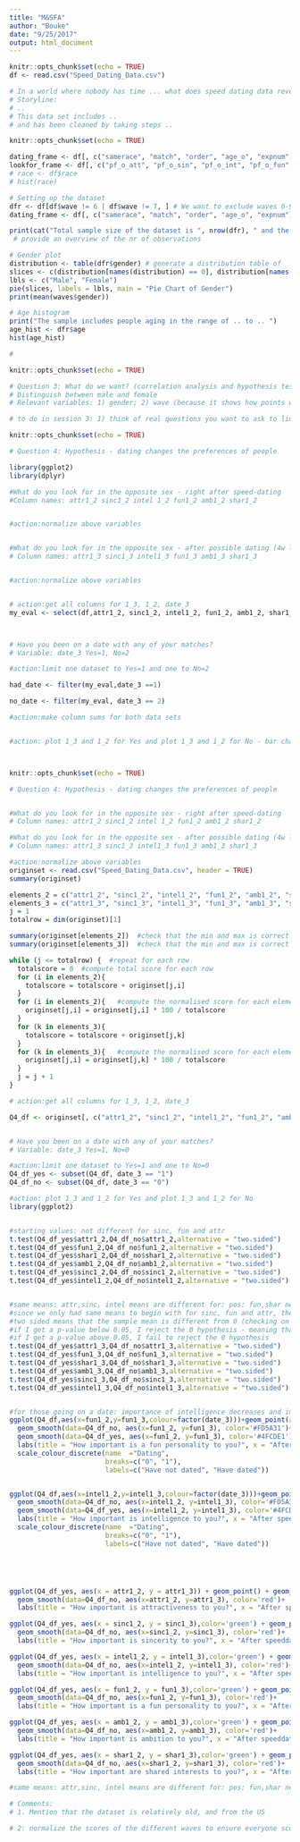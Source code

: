 ```yaml
---
title: "M&SFA"
author: "Bouke"
date: "9/25/2017"
output: html_document
---
```


```r
knitr::opts_chunk$set(echo = TRUE)
df <- read.csv("Speed_Dating_Data.csv")

```

```r
# In a world where nobody has time ... what does speed dating data reveal about us? 
# Storyline: 
# .. 
# This data set includes ..
# and has been cleaned by taking steps .. 
```

```r
knitr::opts_chunk$set(echo = TRUE)

dating_frame <- df[, c("samerace", "match", "order", "age_o", "expnum")]
lookfor_frame <- df[, c("pf_o_att", "pf_o_sin", "pf_o_int", "pf_o_fun", "pf_o_amb", "pf_o_sha")]
# race <- df$race
# hist(race)
```

```r
# Setting up the dataset 
dfr <- df[df$wave != 6 | df$wave != 7, ] # We want to exclude waves 6-9 because their scores are different
dating_frame <- df[, c("samerace", "match", "order", "age_o", "expnum")] # select all of the columns we will be investigating in this report 

print(cat("Total sample size of the dataset is ", nrow(dfr), " and the number of variables totals", ncol(dfr)))
 # provide an overview of the nr of observations 

# Gender plot
distribution <- table(dfr$gender) # generate a distribution table of 
slices <- c(distribution[names(distribution) == 0], distribution[names(distribution) == 1]) 
lbls <- c("Male", "Female")
pie(slices, labels = lbls, main = "Pie Chart of Gender")
print(mean(waves$gender)) 

# Age histogram 
print("The sample includes people aging in the range of .. to .. ")
age_hist <- dfr$age
hist(age_hist)

# 

```


```r
knitr::opts_chunk$set(echo = TRUE)

# Question 3: What do we want? (correlation analysis and hypothesis testing)
# Distinguish between male and female 
# Relevant variables: 1) gender; 2) wave (because it shows how points were given); 3) age (own, can be used to see if people of different ages score differently); 4) field_cd: code for degree background, use to identify which backgrounds have certain preferences; 5) race; 6) imprace: how important is it that person is of same race (1-10)?; 7) imprelig: importance of religion; 8) goal; 9) attr1_1, sinc1_1, intel1_1, fun1_1, amb1_1, shar1_1: these state what people look for in the same sex; 10a) attr3_1 for all 5 attributes: how do you think you score on 5 attributes (except shared interest) -> relate condifence level to what we want? can also use 10b) attr5_1 etc. and 10c) expnum; 11) career_c: gives a code for the type of career people pursue (some career typed people might be more interested in people that are ambiitous as well); 12) date: how frequently do you go on a date (1-7), can provide indication of 

# to do in session 3: 1) think of real questions you want to ask to limit the number of variables;  2) list all variables and make a subset; 3) clean the data for your own variables; 4) start analysis phase 


```


```r
knitr::opts_chunk$set(echo = TRUE)

# Question 4: Hypothesis - dating changes the preferences of people

library(ggplot2)
library(dplyr)

#What do you look for in the opposite sex - right after speed-dating
#Column names: attr1_2 sinc1_2 intel 1_2 fun1_2 amb1_2 shar1_2 


#action:normalize above variables


#What do you look for in the opposite sex - after possible dating (4w later)
# Column names: attr1_3 sinc1_3 intel1_3 fun1_3 amb1_3 shar1_3 


#action:normalize above variables


# action:get all columns for 1_3, 1_2, date_3
my_eval <- select(df,attr1_2, sinc1_2, intel1_2, fun1_2, amb1_2, shar1_2,attr1_3, sinc1_3, intel1_3, fun1_3, amb1_3, shar1_3, date_3,id)



# Have you been on a date with any of your matches?
# Variable: date_3 Yes=1, No=2

#action:limit one dataset to Yes=1 and one to No=2

had_date <- filter(my_eval,date_3 ==1)

no_date <- filter(my_eval, date_3 == 2)

#action:make column sums for both data sets


#action: plot 1_3 and 1_2 for Yes and plot 1_3 and 1_2 for No - bar chart




```


```r
knitr::opts_chunk$set(echo = TRUE)

# Question 4: Hypothesis - dating changes the preferences of people


#What do you look for in the opposite sex - right after speed-dating
# Column names: attr1_2 sinc1_2 intel 1_2 fun1_2 amb1_2 shar1_2 

#What do you look for in the opposite sex - after possible dating (4w later)
# Column names: attr1_3 sinc1_3 intel1_3 fun1_3 amb1_3 shar1_3 

#action:normalize above variables
originset <- read.csv("Speed_Dating_Data.csv", header = TRUE)
summary(originset)

elements_2 = c("attr1_2", "sinc1_2", "intel1_2", "fun1_2", "amb1_2", "shar1_2")
elements_3 = c("attr1_3", "sinc1_3", "intel1_3", "fun1_3", "amb1_3", "shar1_3")
j = 1
totalrow = dim(originset)[1]

summary(originset[elements_2])  #check that the min and max is correct (clean)
summary(originset[elements_3])  #check that the min and max is correct (clean)

while (j <= totalrow) {  #repeat for each row
  totalscore = 0  #compute total score for each row
  for (i in elements_2){
    totalscore = totalscore + originset[j,i]
  }
  for (i in elements_2){   #compute the normalised score for each elements
    originset[j,i] = originset[j,i] * 100 / totalscore
  }
  for (k in elements_3){
    totalscore = totalscore + originset[j,k]
  }
  for (k in elements_3){   #compute the normalised score for each elements
    originset[j,i] = originset[j,k] * 100 / totalscore
  }  
  j = j + 1
}

# action:get all columns for 1_3, 1_2, date_3

Q4_df <- originset[, c("attr1_2", "sinc1_2", "intel1_2", "fun1_2", "amb1_2", "shar1_2", "attr1_3", "sinc1_3", "intel1_3", "fun1_3", "amb1_3", "shar1_3", "date_3")]


# Have you been on a date with any of your matches?
# Variable: date_3 Yes=1, No=0

#action:limit one dataset to Yes=1 and one to No=0
Q4_df_yes <- subset(Q4_df, date_3 == "1")
Q4_df_no <- subset(Q4_df, date_3 == "0")

#action: plot 1_3 and 1_2 for Yes and plot 1_3 and 1_2 for No
library(ggplot2)


#starting values: not different for sinc, fun and attr
t.test(Q4_df_yes$attr1_2,Q4_df_no$attr1_2,alternative = "two.sided")
t.test(Q4_df_yes$fun1_2,Q4_df_no$fun1_2,alternative = "two.sided")
t.test(Q4_df_yes$shar1_2,Q4_df_no$shar1_2,alternative = "two.sided")
t.test(Q4_df_yes$amb1_2,Q4_df_no$amb1_2,alternative = "two.sided")
t.test(Q4_df_yes$sinc1_2,Q4_df_no$sinc1_2,alternative = "two.sided")
t.test(Q4_df_yes$intel1_2,Q4_df_no$intel1_2,alternative = "two.sided")


#same means: attr,sinc, intel means are different for: pos: fun,shar neg:amb
#since we only had same means to begin with for sinc, fun and attr, there are only changes in intel and fun
#two sided means that the sample mean is different from 0 (checking on both sides of 0)
#if I get a p-value below 0.05, I reject the 0 hypothesis - meaning that the means are different
#if I get a p-value above 0.05, I fail to reject the 0 hypothesis 
t.test(Q4_df_yes$attr1_3,Q4_df_no$attr1_3,alternative = "two.sided")
t.test(Q4_df_yes$fun1_3,Q4_df_no$fun1_3,alternative = "two.sided")
t.test(Q4_df_yes$shar1_3,Q4_df_no$shar1_3,alternative = "two.sided")
t.test(Q4_df_yes$amb1_3,Q4_df_no$amb1_3,alternative = "two.sided")
t.test(Q4_df_yes$sinc1_3,Q4_df_no$sinc1_3,alternative = "two.sided")
t.test(Q4_df_yes$intel1_3,Q4_df_no$intel1_3,alternative = "two.sided")


#for those going on a date: importance of intelligence decreases and importance of fun increases if you went on a date
ggplot(Q4_df,aes(x=fun1_2,y=fun1_3,colour=factor(date_3)))+geom_point(alpha=0.1)+
  geom_smooth(data=Q4_df_no, aes(x=fun1_2, y=fun1_3), color='#FD5A31')+
  geom_smooth(data=Q4_df_yes, aes(x=fun1_2, y=fun1_3), color='#4FCDE1')+
  labs(title = "How important is a fun personality to you?", x = "After speeddating", y = "Four weeks later")+
  scale_colour_discrete(name  ="Dating",
                        breaks=c("0", "1"),
                        labels=c("Have not dated", "Have dated"))


ggplot(Q4_df,aes(x=intel1_2,y=intel1_3,colour=factor(date_3)))+geom_point(alpha=0.1)+
  geom_smooth(data=Q4_df_no, aes(x=intel1_2, y=intel1_3), color='#FD5A31')+
  geom_smooth(data=Q4_df_yes, aes(x=intel1_2, y=intel1_3), color='#4FCDE1')+
  labs(title = "How important is intelligence to you?", x = "After speeddating", y = "Four weeks later")+
  scale_colour_discrete(name  ="Dating",
                        breaks=c("0", "1"),
                        labels=c("Have not dated", "Have dated"))





ggplot(Q4_df_yes, aes(x = attr1_2, y = attr1_3)) + geom_point() + geom_smooth()+
  geom_smooth(data=Q4_df_no, aes(x=attr1_2, y=attr1_3), color='red')+
  labs(title = "How important is attractiveness to you?", x = "After speeddating", y = "Four weeks later")

ggplot(Q4_df_yes, aes(x = sinc1_2, y = sinc1_3),color='green') + geom_point() + geom_smooth()+
  geom_smooth(data=Q4_df_no, aes(x=sinc1_2, y=sinc1_3), color='red')+
  labs(title = "How important is sincerity to you?", x = "After speeddating", y = "Four weeks later")

ggplot(Q4_df_yes, aes(x = intel1_2, y = intel1_3),color='green') + geom_point() + geom_smooth()+
  geom_smooth(data=Q4_df_no, aes(x=intel1_2, y=intel1_3), color='red')+
  labs(title = "How important is intelligence to you?", x = "After speeddating", y = "Four weeks later")

ggplot(Q4_df_yes, aes(x = fun1_2, y = fun1_3),color='green') + geom_point() + geom_smooth()+
  geom_smooth(data=Q4_df_no, aes(x=fun1_2, y=fun1_3), color='red')+
  labs(title = "How important is a fun personality to you?", x = "After speeddating", y = "Four weeks later")

ggplot(Q4_df_yes, aes(x = amb1_2, y = amb1_3),color='green') + geom_point() + geom_smooth()+
  geom_smooth(data=Q4_df_no, aes(x=amb1_2, y=amb1_3), color='red')+
  labs(title = "How important is ambition to you?", x = "After speeddating", y = "Four weeks later")

ggplot(Q4_df_yes, aes(x = shar1_2, y = shar1_3),color='green') + geom_point() + geom_smooth()+
  geom_smooth(data=Q4_df_no, aes(x=shar1_2, y=shar1_3), color='red')+
  labs(title = "How important are shared interests to you?", x = "After speeddating", y = "Four weeks later")

#same means: attr,sinc, intel means are different for: pos: fun,shar neg:amb

```




``` r
# Comments: 
# 1. Mention that the dataset is relatively old, and from the US 

# 2: normalize the scores of the different waves to ensure everyone scored a total of 100 points.

```
